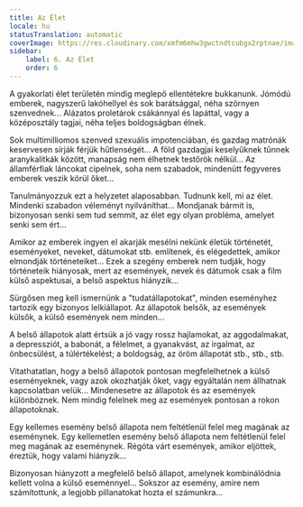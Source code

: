 ```yaml
---
title: Az Élet
locale: hu
statusTranslation: automatic
coverImage: https://res.cloudinary.com/xmfm6mhw3gwctndtcubgx2rptnae/image/upload/v1740468922/small_cover_tratado_de_psicologia_revolucionaria_a4c0dca4e0.webp
sidebar:
    label: 6. Az Élet
    order: 6
---
```

A gyakorlati élet területén mindig meglepő ellentétekre bukkanunk. Jómódú emberek, nagyszerű lakóhellyel és sok barátsággal, néha szörnyen szenvednek... Alázatos proletárok csákánnyal és lapáttal, vagy a középosztály tagjai, néha teljes boldogságban élnek.

Sok multimilliomos szenved szexuális impotenciában, és gazdag matrónák keservesen sírják férjük hűtlenségét... A föld gazdagjai keselyűknek tűnnek aranykalitkák között, manapság nem élhetnek testőrök nélkül... Az államférfiak láncokat cipelnek, soha nem szabadok, mindenütt fegyveres emberek veszik körül őket...

Tanulmányozzuk ezt a helyzetet alaposabban. Tudnunk kell, mi az élet. Mindenki szabadon véleményt nyilváníthat... Mondjanak bármit is, bizonyosan senki sem tud semmit, az élet egy olyan probléma, amelyet senki sem ért...

Amikor az emberek ingyen el akarják mesélni nekünk életük történetét, eseményeket, neveket, dátumokat stb. említenek, és elégedettek, amikor elmondják történeteiket... Ezek a szegény emberek nem tudják, hogy történeteik hiányosak, mert az események, nevek és dátumok csak a film külső aspektusai, a belső aspektus hiányzik...

Sürgősen meg kell ismernünk a "tudatállapotokat", minden eseményhez tartozik egy bizonyos lelkiállapot. Az állapotok belsők, az események külsők, a külső események nem minden...

A belső állapotok alatt értsük a jó vagy rossz hajlamokat, az aggodalmakat, a depressziót, a babonát, a félelmet, a gyanakvást, az irgalmat, az önbecsülést, a túlértékelést; a boldogság, az öröm állapotát stb., stb., stb.

Vitathatatlan, hogy a belső állapotok pontosan megfelelhetnek a külső eseményeknek, vagy azok okozhatják őket, vagy egyáltalán nem állhatnak kapcsolatban velük... Mindenesetre az állapotok és az események különböznek. Nem mindig felelnek meg az események pontosan a rokon állapotoknak.

Egy kellemes esemény belső állapota nem feltétlenül felel meg magának az eseménynek. Egy kellemetlen esemény belső állapota nem feltétlenül felel meg magának az eseménynek. Régóta várt események, amikor eljöttek, éreztük, hogy valami hiányzik...

Bizonyosan hiányzott a megfelelő belső állapot, amelynek kombinálódnia kellett volna a külső eseménnyel... Sokszor az esemény, amire nem számítottunk, a legjobb pillanatokat hozta el számunkra...

